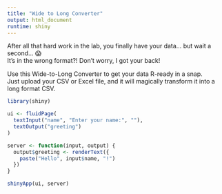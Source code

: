 ```yaml
---
title: "Wide to Long Converter"
output: html_document
runtime: shiny
---
```


After all that hard work in the lab, you finally have your data… but wait a second… 😱  
It’s in the wrong format?! Don’t worry, I got your back!  

Use this Wide-to-Long Converter to get your data R-ready in a snap.  
Just upload your CSV or Excel file, and it will magically transform it into a long format CSV.

```r
library(shiny)

ui <- fluidPage(
  textInput("name", "Enter your name:", ""),
  textOutput("greeting")
)

server <- function(input, output) {
  output$greeting <- renderText({
    paste("Hello", input$name, "!")
  })
}

shinyApp(ui, server)
```
